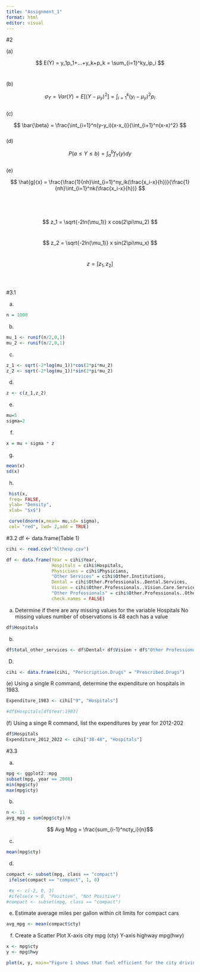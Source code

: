 ```yaml
---
title: "Assignment_1"
format: html
editor: visual
---
```


#2

\(a\)

$$
E(Y) = y_1p_1+...+y_k+p_k = \sum_{i=1}^ky_ip_i
$$\

\(b\)

$$
\sigma_Y = Var(Y) = E[(Y-\mu_y)^2]=\int_{i=1}^k(y_i-\mu_y)^2p_i
$$\
(c)

$$
\bar{\beta} = \frac{\int_{i=1}^n(y-y_i)(x-x_i)}{\int_{i+1}^n(x-x)^2}
$$\
(d)

$$
P(a\leq Y\leq b) = \int_a^bf_Y(y)dy
$$\
(e)

$$
\hat{g}(x) = \frac{\frac{1}{nh}\int_{i=1}^ny_ik(\frac{x_i-x}{h})}{\frac{1}{nh}\int_{i=1}^nk(\frac{x_i-x}{h})}
$$\
\
\

$$
z_1 = \sqrt{-2ln(\mu_1)} x cos(2\pi\mu_2)
$$\

$$
z_2 = \sqrt{-2ln(\mu_1)} x sin(2\pi\mu_x)
$$\

$$
z = [z_1,z_2]
$$\
\

#3.1

(a) 

```r
n = 1000
```

(b) 

```r
mu_1 <- runif(n/2,0,1) 
mu_2 <- runif(n/2,0,1)
```

(c) 

```r
z_1 <- sqrt(-2*log(mu_1))*cos(2*pi*mu_2)
z_2 <- sqrt(-2*log(mu_1))*sin(2*pi*mu_2)
```

(d) 

```r
z <- c(z_1,z_2)
```

(e) 

```r
mu=5
sigma=2
```

(f) 

```r
x = mu + sigma * z
```

(g) 

```r
mean(x)
sd(x)
```

(h) 

```r
 hist(x,
 freq= FALSE,
 ylab= "Density",
 xlab= "$x$")

 curve(dnorm(x,mean= mu,sd= sigma),
 col= "red", lwd= 2,add = TRUE)
```

#3.2 df \<- data.frame(Table 1)

```r

cihi <- read.csv("hlthexp.csv")

df <- data.frame(Year = cihi$Year,
                 Hospitals = cihi$Hospitals,
                 Physicians = cihi$Physicians,
                 "Other Services" = cihi$Other.Institutions,
                 Dental = cihi$Other.Professionals..Dental.Services,
                 Vision = cihi$Other.Professionals..Vision.Care.Services,
                 "Other Professionals" = cihi$Other.Professionals..Other.Services,
                 check.names = FALSE)
```

(a) Determine if there are any missing values for the variable Hospitals No missing values number of observations is 48 each has a value

```r
df$Hospitals
```

(b) 

```r
df$total_other_services <- df$Dental+ df$Vision + df$"Other Professionals"
```

(D) 

```r
cihi <- data.frame(cihi, "Perscription.Drugs" = "Prescribed.Drugs")
```

\(e\) Using a single R command, determine the expenditure on hospitals in 1983.

```r
Expenditure_1983 <- cihi["9", "Hospitals"]

#df$Hospitals[df$Year:1983]

```

\(f\) Using a singe R command, list the expenditures by year for 2012-202

```r
df$Hospitals
Expenditure_2012_2022 <- cihi["38-48", "Hospitals"]


```

#3.3

(a) 

```r
mpg <- ggplot2::mpg
subset(mpg, year == 2008)
min(mpg$cty)
max(mpg$cty)
```

(b) 

```r
n <- 11
avg_mpg = sum(mpg$cty)/n
```

$$ Avg Mpg = \frac{sum_{i-1}^ncty_i}{n}$$

(c) 

```r
mean(mpg$cty)
```

(d) 

```r
compact <- subset(mpg, class == "compact")
 ifelse(compact == "compact", 1, 0)

 #x <- c(-2, 0, 3)
 #ifelse(x > 0, "Positive", "Not Positive")
#compact <- subset(mpg, class == "compact")  
```

(e) Estimate average miles per gallon within cit limits for compact cars

```r
avg_mpg <- mean(compact$cty)
```

(f) Create a Scatter Plot X-axis city mpg (cty) Y-axis highway mpg(hwy)

```r
x <- mpg$cty
y <- mpg$hwy

plot(x, y, main="Figure 1 shows that fuel efficient for the city driving versus high driving", xlab="City MPG", ylab="Highway MPG", sub="City Versus Highway Fuel Efficiency (MPG)")

```

